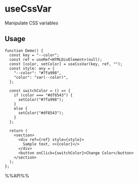 # useCssVar

Manipulate CSS variables

## Usage

```tsx live
function Demo() {
  const key = "--color";
  const ref = useRef<HTMLDivElement>(null);
  const [color, setColor] = useCssVar(key, ref, "");
  const style: any = {
    "--color": "#7fa998",
    "color": "var(--color)",
  };

  const switchColor = () => {
    if (color === "#df8543") {
      setColor("#7fa998");
    }
    else {
      setColor("#df8543");
    }
  };

  return (
    <section>
      <div ref={ref} style={style}>
        Sample text, <>{color}</>
      </div>
      <button onClick={switchColor}>Change Color</button>
    </section>
  );
};

```

%%API%%
